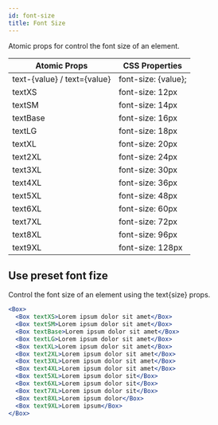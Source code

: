 ```yaml
---
id: font-size
title: Font Size
---
```


Atomic props for control the font size of an element.

| Atomic Props                | CSS Properties      |
| --------------------------- | ------------------- |
| text-{value} / text={value} | font-size: {value}; |
| textXS                      | font-size: 12px     |
| textSM                      | font-size: 14px     |
| textBase                    | font-size: 16px     |
| textLG                      | font-size: 18px     |
| textXL                      | font-size: 20px     |
| text2XL                     | font-size: 24px     |
| text3XL                     | font-size: 30px     |
| text4XL                     | font-size: 36px     |
| text5XL                     | font-size: 48px     |
| text6XL                     | font-size: 60px     |
| text7XL                     | font-size: 72px     |
| text8XL                     | font-size: 96px     |
| text9XL                     | font-size: 128px    |

## Use preset font fize

Control the font size of an element using the text{size} props.

```jsx live
<Box>
  <Box textXS>Lorem ipsum dolor sit amet</Box>
  <Box textSM>Lorem ipsum dolor sit amet</Box>
  <Box textBase>Lorem ipsum dolor sit amet</Box>
  <Box textLG>Lorem ipsum dolor sit amet</Box>
  <Box textXL>Lorem ipsum dolor sit amet</Box>
  <Box text2XL>Lorem ipsum dolor sit amet</Box>
  <Box text3XL>Lorem ipsum dolor sit amet</Box>
  <Box text4XL>Lorem ipsum dolor sit amet</Box>
  <Box text5XL>Lorem ipsum dolor sit</Box>
  <Box text6XL>Lorem ipsum dolor sit</Box>
  <Box text7XL>Lorem ipsum dolor sit</Box>
  <Box text8XL>Lorem ipsum dolor</Box>
  <Box text9XL>Lorem ipsum</Box>
</Box>
```
